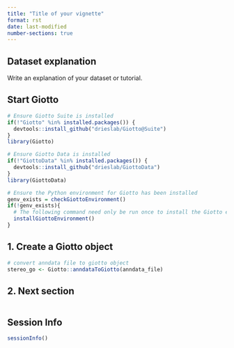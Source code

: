 ```yaml
---
title: "Title of your vignette"
format: rst
date: last-modified
number-sections: true
---
```


## Dataset explanation
Write an explanation of your dataset or tutorial. 

## Start Giotto
```r
# Ensure Giotto Suite is installed
if(!"Giotto" %in% installed.packages()) {
  devtools::install_github("drieslab/Giotto@Suite")
}
library(Giotto)

# Ensure Giotto Data is installed
if(!"GiottoData" %in% installed.packages()) {
  devtools::install_github("drieslab/GiottoData")
}
library(GiottoData)

# Ensure the Python environment for Giotto has been installed
genv_exists = checkGiottoEnvironment()
if(!genv_exists){
  # The following command need only be run once to install the Giotto environment.
  installGiottoEnvironment()
}
```

## 1. Create a Giotto object
```r
 
# convert anndata file to giotto object
stereo_go <- Giotto::anndataToGiotto(anndata_file)
```

## 2. Next section
```r
 
```

## Session Info
```r
sessionInfo()
```
